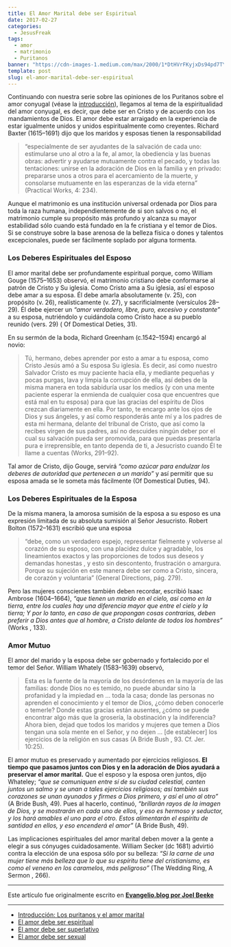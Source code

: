 ```yaml
---
title: El Amor Marital debe ser Espiritual
date: 2017-02-27
categories:
  - JesusFreak
tags:
  - amor
  - matrimonio
  - Puritanos
banner: "https://cdn-images-1.medium.com/max/2000/1*DtHVrFKyjxDs94pd7TYNoQ.png"
template: post
slug: el-amor-marital-debe-ser-espiritual
---
```


Continuando con nuestra serie sobre las opiniones de los Puritanos sobre el amor conyugal (véase la [introducción](/los-puritanos-y-el-amor-marital)), llegamos al tema de la espiritualidad del amor conyugal, es decir, que debe ser en Cristo y de acuerdo con los mandamientos de Dios. El amor debe estar arraigado en la experiencia de estar igualmente unidos y unidos espiritualmente como creyentes. Richard Baxter (1615–1691) dijo que los maridos y esposas tienen la responsabilidad

> “especialmente de ser ayudantes de la salvación de cada uno: estimularse uno al otro a la fe, al amor, la obediencia y las buenas obras: advertir y ayudarse mutuamente contra el pecado, y todas las tentaciones: unirse en la adoración de Dios en la familia y en privado: prepararse unos a otros para el acercamiento de la muerte, y consolarse mutuamente en las esperanzas de la vida eterna” (Practical Works, 4: 234).

Aunque el matrimonio es una institución universal ordenada por Dios para toda la raza humana, independientemente de si son salvos o no, el matrimonio cumple su propósito más profundo y alcanza su mayor estabilidad sólo cuando está fundado en la fe cristiana y el temor de Dios. Si se construye sobre la base arenosa de la belleza física o dones y talentos excepcionales, puede ser fácilmente soplado por alguna tormenta.

### Los Deberes Espirituales del Esposo

El amor marital debe ser profundamente espiritual porque, como William Gouge (1575–1653) observó, el matrimonio cristiano debe conformarse al patrón de Cristo y Su iglesia. Como Cristo ama a Su iglesia, así el esposo debe amar a su esposa. Él debe amarla absolutamente (v. 25), con propósito (v. 26), realísticamente (v. 27), y sacrificialmente (versículos 28–29). Él debe ejercer un _“amor verdadero, libre, puro, excesivo y constante”_ a su esposa, nutriéndolo y cuidándola como Cristo hace a su pueblo reunido (vers. 29) ( Of Domestical Deties, 31).

En su sermón de la boda, Richard Greenham (c.1542–1594) encargó al
novio:

> Tú, hermano, debes aprender por esto a amar a tu esposa, como Cristo Jesús amó a Su esposa Su iglesia. Es decir, así como nuestro Salvador Cristo es muy paciente hacia ella, y mediante pequeñas y pocas purgas, lava y limpia la corrupción de ella, así debes de la misma manera en toda sabiduría usar los medios (y con una mente paciente esperar la enmienda de cualquier cosa que encuentres que está mal en tu esposa) para que las gracias del espíritu de Dios crezcan diariamente en ella. Por tanto, te encargo ante los ojos de Dios y sus ángeles, y así como responderás ante mí y a los padres de esta mi hermana, delante del tribunal de Cristo, que así como la recibes virgen de sus padres, así no descuides ningún deber por el cual su salvación pueda ser promovida, para que puedas presentarla pura e irreprensible, en tanto dependa de ti, a Jesucristo cuando Él te llame a cuentas (Works, 291–92).

Tal amor de Cristo, dijo Gouge, servirá _“como azúcar para endulzar los deberes de autoridad que pertenecen a un marido”_ y así permitir que su esposa amada se le someta más fácilmente (Of Domestical Duties, 94).

### Los Deberes Espirituales de la Esposa

De la misma manera, la amorosa sumisión de la esposa a su esposo es una expresión limitada de su absoluta sumisión al Señor Jesucristo. Robert Bolton (1572–1631) escribió que una esposa

> “debe, como un verdadero espejo, representar fielmente y volverse al corazón de su esposo, con una placidez dulce y agradable, los lineamientos exactos y las proporciones de todos sus deseos y demandas honestas , y esto sin descontento, frustración o amargura. Porque su sujeción en este manera debe ser como a Cristo, sincera, de corazón y voluntaria” (General Directions, pág. 279).

Pero las mujeres conscientes también deben recordar, escribió Isaac Ambrose (1604–1664), _“que tienen un marido en el cielo, así como en la tierra, entre los cuales hay una diferencia mayor que entre el cielo y la tierra; Y por lo tanto, en caso de que propongan cosas contrarias, deben preferir a Dios antes que al hombre, a Cristo delante de todos los hombres”_ (Works , 133).

### Amor Mutuo

El amor del marido y la esposa debe ser gobernado y fortalecido por el temor del Señor. William Whately (1583–1639) observó,

> Esta es la fuente de la mayoría de los desórdenes en la mayoría de las familias: donde Dios no es temido, no puede abundar sino la profanidad y la impiedad en … toda la casa; donde las personas no aprenden el conocimiento y el temor de Dios, ¿cómo deben conocerle o temerle? Donde estas gracias están ausentes, ¿cómo se puede encontrar algo más que la grosería, la obstinación y la indiferencia? Ahora bien, dejad que todos los maridos y mujeres que temen a Dios tengan una sola mente en el Señor, y no dejen … [de establecer] los ejercicios de la religión en sus casas (A Bride Bush , 93. Cf. Jer. 10:25).

El amor mutuo es preservado y aumentado por ejercicios religiosos. **El tiempo que pasamos juntos con Dios y en la adoración de Dios ayudará a preservar el amor marital.** Que el esposo y la esposa oren juntos, dijo Whateley; _“que se comuniquen entre sí de su ciudad celestial, canten juntos un salmo y se unan a tales ejercicios religiosos; así también sus corazones se unan ayunados y firmes a Dios primero, y así el uno al otro”_ (A Bride Bush, 49). Pues al hacerlo, continuó, _“brillarán rayos de la imagen de Dios, y se mostrarán en cada uno de ellos, y eso es hermoso y seductor, y los hará amables el uno para el otro. Estos alimentarán el espíritu de santidad en ellos, y eso encenderá el amor”_ (A Bride Bush, 49).

Las implicaciones espirituales del amor marital deben mover a la gente a elegir a sus cónyuges cuidadosamente. William Secker (dc 1681) advirtió contra la elección de una esposa sólo por su belleza: _“Si la carne de una mujer tiene más belleza que lo que su espíritu tiene del cristianismo, es como el veneno en los caramelos, más peligroso”_ (The Wedding Ring, A Sermon , 266).

---

Este artículo fue originalmente escrito en **[Evangelio.blog por Joel Beeke](https://evangelio.blog/2017/02/14/el-amor-marital-debe-ser-espiritual/)**

---

- [Introducción: Los puritanos y el amor marital](/los-puritanos-y-el-amor-marital)
- [El amor debe ser espiritual](/el-amor-marital-debe-ser-espiritual)
- [El amor debe ser superlativo](/el-amor-marital-debe-ser-superlativo)
- [El amor debe ser sexual](/el-amor-marital-debe-ser-sexual)
